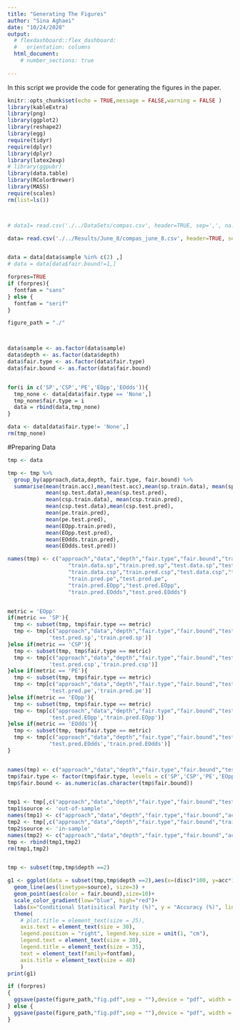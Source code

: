 ```yaml
---
title: "Generating The Figures"
author: "Sina Aghaei"
date: "10/24/2020"
output: 
  # flexdashboard::flex_dashboard:
  #   orientation: columns
  html_document:
    # number_sections: true
 
---
```



In this script we provide the code for generating the figures in the paper.


```r
knitr::opts_chunk$set(echo = TRUE,message = FALSE,warning = FALSE )
library(kableExtra)
library(png)
library(ggplot2)
library(reshape2)
library(egg)
require(tidyr)
require(dplyr)
library(dplyr)
library(latex2exp)
# library(ggpubr)
library(data.table)
library(RColorBrewer)
library(MASS)
require(scales)
rm(list=ls())



# data1= read.csv('./../DataSets/compas.csv', header=TRUE, sep=',', na.strings="", stringsAsFactors =TRUE) 

data= read.csv('./../Results/June_8/compas_june_8.csv', header=TRUE, sep=',', na.strings="", stringsAsFactors =TRUE) 


data = data[data$sample %in% c(2) ,]
# data = data[data$fair.bound!=1,]

forpres=TRUE
if (forpres){
  fontfam = "sans"
} else {
  fontfam = "serif"
}

figure_path = "./"



data$sample <- as.factor(data$sample)
data$depth <- as.factor(data$depth)
data$fair.type <- as.factor(data$fair.type)
data$fair.bound <- as.factor(data$fair.bound)


for(i in c('SP','CSP','PE','EOpp','EOdds')){
  tmp_none <- data[data$fair.type == 'None',]
  tmp_none$fair.type = i
  data = rbind(data,tmp_none)
}

data <- data[data$fair.type!= 'None',]
rm(tmp_none)
```

#Preparing Data
```r
tmp <- data

tmp <- tmp %>%
  group_by(approach,data,depth, fair.type, fair.bound) %>%
  summarise(mean(train.acc),mean(test.acc),mean(sp.train.data), mean(sp.train.pred),
            mean(sp.test.data),mean(sp.test.pred),
            mean(csp.train.data), mean(csp.train.pred),
            mean(csp.test.data),mean(csp.test.pred),
            mean(pe.train.pred),
            mean(pe.test.pred),
            mean(EOpp.train.pred),
            mean(EOpp.test.pred),
            mean(EOdds.train.pred),
            mean(EOdds.test.pred))

names(tmp) <- c("approach","data","depth","fair.type","fair.bound","train.acc",'test.acc',
                   "train.data.sp","train.pred.sp","test.data.sp","test.pred.sp",
                   "train.data.csp","train.pred.csp","test.data.csp","test.pred.csp",
                   "train.pred.pe","test.pred.pe",
                   "train.pred.EOpp","test.pred.EOpp",
                   "train.pred.EOdds","test.pred.EOdds")


metric = 'EOpp'
if(metric == 'SP'){
  tmp <- subset(tmp, tmp$fair.type == metric)
  tmp <- tmp[c("approach","data","depth","fair.type","fair.bound","test.acc",'train.acc',
             'test.pred.sp','train.pred.sp')]
}else if(metric == 'CSP'){
  tmp <- subset(tmp, tmp$fair.type == metric)
  tmp <- tmp[c("approach","data","depth","fair.type","fair.bound","test.acc",'train.acc',
             'test.pred.csp','train.pred.csp')]
}else if(metric == 'PE'){
  tmp <- subset(tmp, tmp$fair.type == metric)
  tmp <- tmp[c("approach","data","depth","fair.type","fair.bound","test.acc",'train.acc',
             'test.pred.pe','train.pred.pe')]
}else if(metric == 'EOpp'){
  tmp <- subset(tmp, tmp$fair.type == metric)
  tmp <- tmp[c("approach","data","depth","fair.type","fair.bound","test.acc",'train.acc',
             'test.pred.EOpp','train.pred.EOpp')]
}else if(metric == 'EOdds'){
  tmp <- subset(tmp, tmp$fair.type == metric)
  tmp <- tmp[c("approach","data","depth","fair.type","fair.bound","test.acc",'train.acc',
             'test.pred.EOdds','train.pred.EOdds')]
}


names(tmp) <- c("approach","data","depth","fair.type","fair.bound","test.acc","train.acc","test.pred.disc","train.pred.disc")
tmp$fair.type <- factor(tmp$fair.type, levels = c('SP','CSP','PE','EOpp','EOdds'))
tmp$fair.bound <- as.numeric(as.character(tmp$fair.bound))


tmp1 <- tmp[,c("approach","data","depth","fair.type","fair.bound","test.acc","test.pred.disc")]
tmp1$source <- 'out-of-sample'
names(tmp1) <- c("approach","data","depth","fair.type","fair.bound","acc","disc",'source')
tmp2 <- tmp[,c("approach","data","depth","fair.type","fair.bound","train.acc","train.pred.disc")]
tmp2$source <- 'in-sample'
names(tmp2) <- c("approach","data","depth","fair.type","fair.bound","acc","disc",'source')
tmp <- rbind(tmp1,tmp2)
rm(tmp1,tmp2)


tmp <- subset(tmp,tmp$depth ==2)
```



```r
g1 <- ggplot(data = subset(tmp,tmp$depth ==2),aes(x=(disc)*100, y=acc*100)) +
  geom_line(aes(linetype=source), size=3) + 
  geom_point(aes(color = fair.bound),size=10)+
  scale_color_gradient(low="blue", high="red")+
  labs(x="Conditional Statisitical Parity (%)", y = "Accuracy (%)", linetype = "Data", color = 'CSP Bound')+
  theme(
    # plot.title = element_text(size = 25),
    axis.text = element_text(size = 30),
    legend.position = "right", legend.key.size = unit(1, "cm"),
    legend.text = element_text(size = 30),
    legend.title = element_text(size = 35),
    text = element_text(family=fontfam),
    axis.title = element_text(size = 40)
    ) 
print(g1)

if (forpres)
{
  ggsave(paste(figure_path,"fig.pdf",sep = ""),device = "pdf", width = 16, height = 12, units =  "in")
} else {
  ggsave(paste(figure_path,"fig.pdf",sep = ""),device = "pdf", width = 12, height = 8, units =  "in")
}

```




